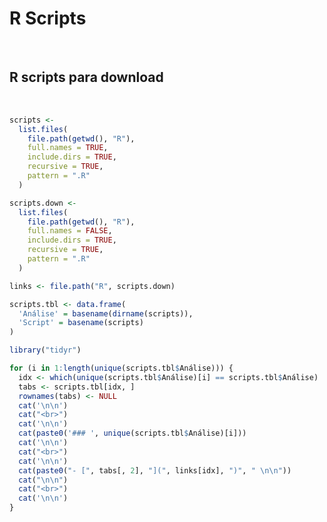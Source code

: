 # **R Scripts** {#scripts}

<br>

## R scripts para download {#lista-scripts}

<br>

```r
scripts <-
  list.files(
    file.path(getwd(), "R"),
    full.names = TRUE,
    include.dirs = TRUE,
    recursive = TRUE,
    pattern = ".R"
  )

scripts.down <-
  list.files(
    file.path(getwd(), "R"),
    full.names = FALSE,
    include.dirs = TRUE,
    recursive = TRUE,
    pattern = ".R"
  )

links <- file.path("R", scripts.down)

scripts.tbl <- data.frame(
  'Análise' = basename(dirname(scripts)),
  'Script' = basename(scripts)
)
```

```r

library("tidyr")

for (i in 1:length(unique(scripts.tbl$Análise))) {
  idx <- which(unique(scripts.tbl$Análise)[i] == scripts.tbl$Análise)
  tabs <- scripts.tbl[idx, ]
  rownames(tabs) <- NULL
  cat('\n\n')
  cat("<br>")
  cat('\n\n')
  cat(paste0('### ', unique(scripts.tbl$Análise)[i]))
  cat('\n\n')
  cat("<br>")
  cat('\n\n')
  cat(paste0("- [", tabs[, 2], "](", links[idx], ")", " \n\n"))
  cat("\n\n")
  cat("<br>")
  cat('\n\n')
}
```

